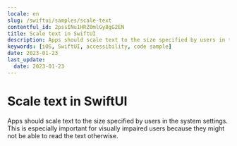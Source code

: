 ```yaml
---
locale: en
slug: /swiftui/samples/scale-text
contentful_id: 2pssINu1HRZ0mlGy8gG2EN
title: Scale text in SwiftUI
description: Apps should scale text to the size specified by users in the system settings.
keywords: [iOS, SwiftUI, accessibility, code sample]
date: 2023-01-23
last_update:
  date: 2023-01-23
---
```


# Scale text in SwiftUI

Apps should scale text to the size specified by users in the system settings. This is especially important for visually impaired users because they might not be able to read the text otherwise.

<CodeSample id="text-scale" platform="swiftui" locale="en"/>
